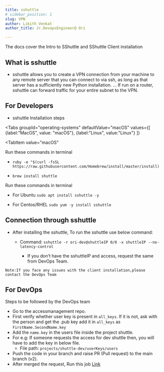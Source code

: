 ```yaml
---
title: sshuttle
# sidebar_position: 1
slug: VPN
author: Likith Venkat
author_title: Jr.DevopsEngineer@ Ori

---
```


The docs cover the Intro to SShuttle and SShuttle Client installation

## What is sshuttle

- sshuttle allows you to create a VPN connection from your machine to any remote server that you can connect to via ssh, as long as that server has a sufficiently new Python installation. ... If run on a router, sshuttle can forward traffic for your entire subnet to the VPN.

## For Developers

- sshuttle Installation steps

<Tabs groupId="operating-systems"
  defaultValue="macOS"
  values={[
    {label:"MacOS", value: "macOS"},
    {label:"Linux", value:"Linux"}
  ]}
>
<TabItem
  value="macOS"
>
 Run these commands in terminal

- `ruby -e "$(curl -fsSL https://raw.githubusercontent.com/Homebrew/install/master/install)`

- `brew install shuttle`

</TabItem>
<TabItem
  value="Linux"
>
 Run these commands in terminal

- For Ubuntu
  `sudo apt install sshuttle -y`

- For Centos/RHEL
  `sudo yum -y install sshuttle`

</TabItem>

</Tabs>

## Connection through sshuttle

- After installing the sshuttle, To run the sshuttle use below command:
  
  - Command:     `sshuttle -r ori-dev@shuttleIP 0/0 -x shuttleIP --no-latency-control`
     
     - If you don’t have the sshuttleIP and access, request the same from DevOps Team.


`Note:If you face any issues with the client installation,please contact the DevOps Team`

## For DevOps

Steps to be followed by the DevOps team

- Go to the accessmanagement repo.
- First verify whether user key is present in `all_keys`.  If it is not, ask with the person and get the .pub key add it in `all_keys` as `FirstName.SecondName.key`
- Add the `name.key` in the users file inside the project shuttle.
- For e.g: If someone requests the access for dev shuttle then, you will have to add the key in below file.
  - File path: `projects/shuttle-dev/userKeys/users` 
- Push the code in your branch and raise PR (Pull request) to the main branch (v2).
-  After merged the request, Run this job [Link](https://jenkins.oriserve.com/view/accessManagement/job/test-accessmanagement/)
